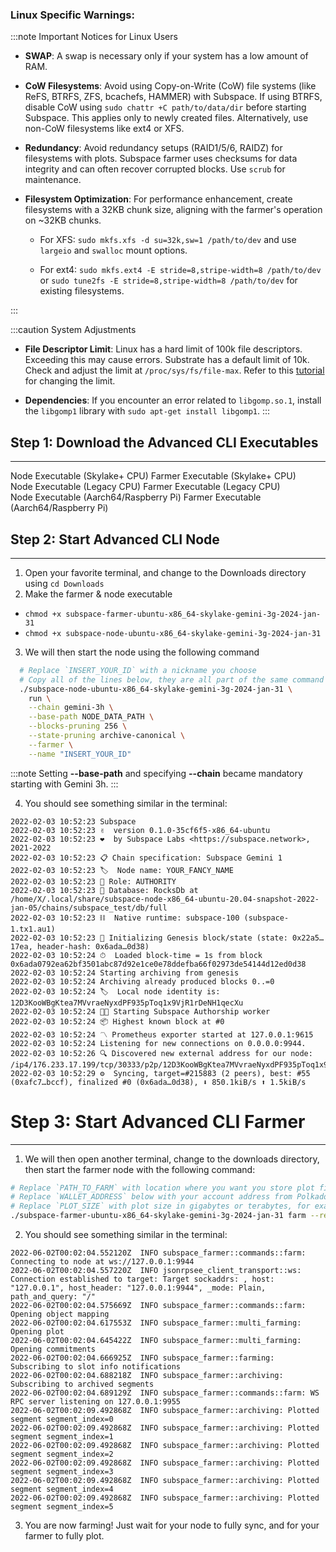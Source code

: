 
### Linux Specific Warnings:

:::note Important Notices for Linux Users
- **SWAP**: A swap is necessary only if your system has a low amount of RAM.

- **CoW Filesystems**: Avoid using Copy-on-Write (CoW) file systems (like ReFS, BTRFS, ZFS, bcachefs, HAMMER) with Subspace. If using BTRFS, disable CoW using `sudo chattr +C path/to/data/dir` before starting Subspace. This applies only to newly created files. Alternatively, use non-CoW filesystems like ext4 or XFS.

- **Redundancy**: Avoid redundancy setups (RAID1/5/6, RAIDZ) for filesystems with plots. Subspace farmer uses checksums for data integrity and can often recover corrupted blocks. Use `scrub` for maintenance.

- **Filesystem Optimization**: For performance enhancement, create filesystems with a 32KB chunk size, aligning with the farmer's operation on ~32KB chunks.

  - For XFS: `sudo mkfs.xfs -d su=32k,sw=1 /path/to/dev` and use `largeio` and `swalloc` mount options.

  - For ext4: `sudo mkfs.ext4 -E stride=8,stripe-width=8 /path/to/dev` or `sudo tune2fs -E stride=8,stripe-width=8 /path/to/dev` for existing filesystems.

:::

:::caution System Adjustments
- **File Descriptor Limit**: Linux has a hard limit of 100k file descriptors. Exceeding this may cause errors. Substrate has a default limit of 10k. Check and adjust the limit at `/proc/sys/fs/file-max`. Refer to this [tutorial](https://www.tutorialspoint.com/increase-number-of-maximum-open-files-in-linux) for changing the limit.

- **Dependencies**: If you encounter an error related to `libgomp.so.1`, install the `libgomp1` library with `sudo apt-get install libgomp1`.
:::

## Step 1: Download the Advanced CLI Executables 
---

<div className={`${styles.buttons} ${styles.flexContainer}`}>
  <Link
    className="button button--secondary"
    to="https://github.com/subspace/subspace/releases/download/gemini-3h-2024-jan-31-2/subspace-node-ubuntu-x86_64-skylake-gemini-3h-2024-jan-31-2"
    style={{ display: 'flex', flexDirection: 'column', alignItems: 'center', justifyContent: 'center', textAlign: 'center', padding: '10px' }}>
    <span style={{ fontSize: '20px' }}>Node Executable</span>
    <span style={{ fontSize: '14px' }}>(Skylake+ CPU)</span>
  </Link>
  <Link
    className="button button--secondary"
    to="https://github.com/subspace/subspace/releases/download/gemini-3h-2024-jan-31-2/subspace-farmer-ubuntu-x86_64-skylake-gemini-3h-2024-jan-31-2"
    style={{ display: 'flex', flexDirection: 'column', alignItems: 'center', justifyContent: 'center', textAlign: 'center', padding: '10px' }}>
    <span style={{ fontSize: '20px' }}>Farmer Executable</span>
    <span style={{ fontSize: '14px' }}>(Skylake+ CPU)</span>
  </Link>
</div>

<div className={`${styles.buttons} ${styles.flexContainer}`}>
  <Link
    className="button button--secondary"
    to="https://github.com/subspace/subspace/releases/download/gemini-3h-2024-jan-31-2/subspace-node-ubuntu-x86_64-v2-gemini-3h-2024-jan-31-2"
    style={{ display: 'flex', flexDirection: 'column', alignItems: 'center', justifyContent: 'center', textAlign: 'center', padding: '10px' }}>
    <span style={{ fontSize: '20px' }}>Node Executable</span>
    <span style={{ fontSize: '14px' }}>(Legacy CPU)</span>
  </Link>
  <Link
    className="button button--secondary"
    to="https://github.com/subspace/subspace/releases/download/gemini-3h-2024-jan-31-2/subspace-farmer-ubuntu-x86_64-v2-gemini-3h-2024-jan-31-2"
    style={{ display: 'flex', flexDirection: 'column', alignItems: 'center', justifyContent: 'center', textAlign: 'center', padding: '10px' }}>
    <span style={{ fontSize: '20px' }}>Farmer Executable</span>
    <span style={{ fontSize: '14px' }}>(Legacy CPU)</span>
  </Link>
</div>

<div className={`${styles.buttons} ${styles.flexContainer}`}>
  <Link
    className="button button--secondary"
    to="https://github.com/subspace/subspace/releases/download/gemini-3h-2024-jan-31-2/subspace-node-ubuntu-aarch64-gemini-3h-2024-jan-31-2"
    style={{ display: 'flex', flexDirection: 'column', alignItems: 'center', justifyContent: 'center', textAlign: 'center', padding: '10px' }}>
    <span style={{ fontSize: '20px' }}>Node Executable</span>
    <span style={{ fontSize: '14px' }}>(Aarch64/Raspberry Pi)</span>
  </Link>
  <Link
    className="button button--secondary"
    to="https://github.com/subspace/subspace/releases/download/gemini-3h-2024-jan-31-2/subspace-farmer-ubuntu-aarch64-gemini-3h-2024-jan-31-2"
    style={{ display: 'flex', flexDirection: 'column', alignItems: 'center', justifyContent: 'center', textAlign: 'center', padding: '10px' }}>
    <span style={{ fontSize: '20px' }}>Farmer Executable</span>
    <span style={{ fontSize: '14px' }}>(Aarch64/Raspberry Pi)</span>
  </Link>
</div>

## Step 2: Start Advanced CLI Node
---

1. Open your favorite terminal, and change to the Downloads directory using `cd Downloads`
2. Make the farmer & node executable
- `chmod +x subspace-farmer-ubuntu-x86_64-skylake-gemini-3g-2024-jan-31`
- `chmod +x subspace-node-ubuntu-x86_64-skylake-gemini-3g-2024-jan-31`
3. We will then start the node using the following command

```bash
  # Replace `INSERT_YOUR_ID` with a nickname you choose
  # Copy all of the lines below, they are all part of the same command
  ./subspace-node-ubuntu-x86_64-skylake-gemini-3g-2024-jan-31 \
    run \
    --chain gemini-3h \
    --base-path NODE_DATA_PATH \
    --blocks-pruning 256 \
    --state-pruning archive-canonical \
    --farmer \
    --name "INSERT_YOUR_ID"
```

:::note
Setting **--base-path** and specifying **--chain** became mandatory starting with Gemini 3h. 
:::

4. You should see something similar in the terminal:
```
2022-02-03 10:52:23 Subspace
2022-02-03 10:52:23 ✌️  version 0.1.0-35cf6f5-x86_64-ubuntu
2022-02-03 10:52:23 ❤️  by Subspace Labs <https://subspace.network>, 2021-2022
2022-02-03 10:52:23 📋 Chain specification: Subspace Gemini 1
2022-02-03 10:52:23 🏷  Node name: YOUR_FANCY_NAME
2022-02-03 10:52:23 👤 Role: AUTHORITY
2022-02-03 10:52:23 💾 Database: RocksDb at /home/X/.local/share/subspace-node-x86_64-ubuntu-20.04-snapshot-2022-jan-05/chains/subspace_test/db/full
2022-02-03 10:52:23 ⛓  Native runtime: subspace-100 (subspace-1.tx1.au1)
2022-02-03 10:52:23 🔨 Initializing Genesis block/state (state: 0x22a5…17ea, header-hash: 0x6ada…0d38)
2022-02-03 10:52:24 ⏱  Loaded block-time = 1s from block 0x6ada0792ea62bf3501abc87d92e1ce0e78ddefba66f02973de54144d12ed0d38
2022-02-03 10:52:24 Starting archiving from genesis
2022-02-03 10:52:24 Archiving already produced blocks 0..=0
2022-02-03 10:52:24 🏷  Local node identity is: 12D3KooWBgKtea7MVvraeNyxdPF935pToq1x9VjR1rDeNH1qecXu
2022-02-03 10:52:24 🧑‍🌾 Starting Subspace Authorship worker
2022-02-03 10:52:24 📦 Highest known block at #0
2022-02-03 10:52:24 〽️ Prometheus exporter started at 127.0.0.1:9615
2022-02-03 10:52:24 Listening for new connections on 0.0.0.0:9944.
2022-02-03 10:52:26 🔍 Discovered new external address for our node: /ip4/176.233.17.199/tcp/30333/p2p/12D3KooWBgKtea7MVvraeNyxdPF935pToq1x9VjR1rDeNH1qecXu
2022-02-03 10:52:29 ⚙️  Syncing, target=#215883 (2 peers), best: #55 (0xafc7…bccf), finalized #0 (0x6ada…0d38), ⬇ 850.1kiB/s ⬆ 1.5kiB/s
```

# Step 3: Start Advanced CLI Farmer
---

1. We will then open another terminal, change to the downloads directory, then start the farmer node with the following command:
```bash
# Replace `PATH_TO_FARM` with location where you want you store plot files
# Replace `WALLET_ADDRESS` below with your account address from Polkadot.js wallet
# Replace `PLOT_SIZE` with plot size in gigabytes or terabytes, for example 100G or 2T (but leave at least 60G of disk space for node and some for OS)
./subspace-farmer-ubuntu-x86_64-skylake-gemini-3g-2024-jan-31 farm --reward-address WALLET_ADDRESS path=PATH_TO_FARM,size=PLOT_SIZE
```

2. You should see something similar in the terminal:
```
2022-06-02T00:02:04.552120Z  INFO subspace_farmer::commands::farm: Connecting to node at ws://127.0.0.1:9944
2022-06-02T00:02:04.557220Z  INFO jsonrpsee_client_transport::ws: Connection established to target: Target sockaddrs: , host: "127.0.0.1", host_header: "127.0.0.1:9944", _mode: Plain, path_and_query: "/"
2022-06-02T00:02:04.575669Z  INFO subspace_farmer::commands::farm: Opening object mapping
2022-06-02T00:02:04.617553Z  INFO subspace_farmer::multi_farming: Opening plot
2022-06-02T00:02:04.645422Z  INFO subspace_farmer::multi_farming: Opening commitments
2022-06-02T00:02:04.666925Z  INFO subspace_farmer::farming: Subscribing to slot info notifications
2022-06-02T00:02:04.688218Z  INFO subspace_farmer::archiving: Subscribing to archived segments
2022-06-02T00:02:04.689129Z  INFO subspace_farmer::commands::farm: WS RPC server listening on 127.0.0.1:9955
2022-06-02T00:02:09.492868Z  INFO subspace_farmer::archiving: Plotted segment segment_index=0
2022-06-02T00:02:09.492868Z  INFO subspace_farmer::archiving: Plotted segment segment_index=1
2022-06-02T00:02:09.492868Z  INFO subspace_farmer::archiving: Plotted segment segment_index=2
2022-06-02T00:02:09.492868Z  INFO subspace_farmer::archiving: Plotted segment segment_index=3
2022-06-02T00:02:09.492868Z  INFO subspace_farmer::archiving: Plotted segment segment_index=4
2022-06-02T00:02:09.492868Z  INFO subspace_farmer::archiving: Plotted segment segment_index=5
```

3. You are now farming! Just wait for your node to fully sync, and for your farmer to fully plot.
